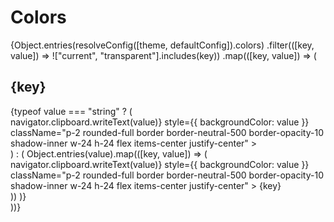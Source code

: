 
<Meta title="Framework/Colors" />

# Colors

<div>
  {Object.entries(resolveConfig([theme, defaultConfig]).colors)
    .filter(([key, value]) => !["current", "transparent"].includes(key))
    .map(([key, value]) => (
      <div className="mb-4" key={key}>
        <h2 style={{ border: 0, fontSize: 16 }}>{key}</h2>
        <div className="flex flex-wrap gap-1 pb-8 bg-white pt-4">
          {typeof value === "string" ? (
            <div
              onClick={() => navigator.clipboard.writeText(value)}
              style={{ backgroundColor: value }}
              className="p-2 rounded-full border border-neutral-500 border-opacity-10 shadow-inner w-24 h-24 flex items-center justify-center"
            ></div>
          ) : (
            Object.entries(value).map(([key, value]) => (
              <div
                key={value}
                onClick={() => navigator.clipboard.writeText(value)}
                style={{ backgroundColor: value }}
                className="p-2 rounded-full border border-neutral-500 border-opacity-10 shadow-inner w-24 h-24 flex items-center justify-center"
              >
                {key}
              </div>
            ))
          )}
        </div>
      </div>
    ))}
</div>

